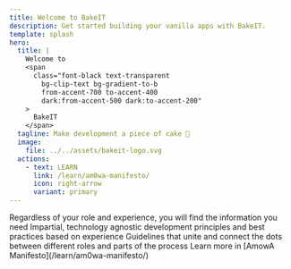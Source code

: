 ```yaml
---
title: Welcome to BakeIT
description: Get started building your vanilla apps with BakeIT.
template: splash
hero:
  title: |
    Welcome to
    <span
      class="font-black text-transparent
        bg-clip-text bg-gradient-to-b
        from-accent-700 to-accent-400
        dark:from-accent-500 dark:to-accent-200"
    >
      BakeIT
    </span>
  tagline: Make development a piece of cake 🍰
  image:
    file: ../../assets/bakeit-logo.svg
  actions:
    - text: LEARN
      link: /learn/am0wa-manifesto/
      icon: right-arrow
      variant: primary
---
```




<CardGrid stagger>
	<Card title="Documentation that delights" icon="duck" monochrome={false}>
	    Regardless of your role and experience, you will find the information you need
	</Card>
	<Card title="Vanilla development ethics" icon="rocket" monochrome={false}>
		Impartial, technology agnostic development principles and best practices based on experience
	</Card>
	<Card title="See the bigger picture" icon="film-frames" monochrome={false}>
		Guidelines that unite and connect the dots between different roles and parts of the process
	</Card>
	<Card title="Look up" icon="bullseye" monochrome={false}>
		Learn more in [AmowA Manifesto](/learn/am0wa-manifesto/)
	</Card>
</CardGrid>
